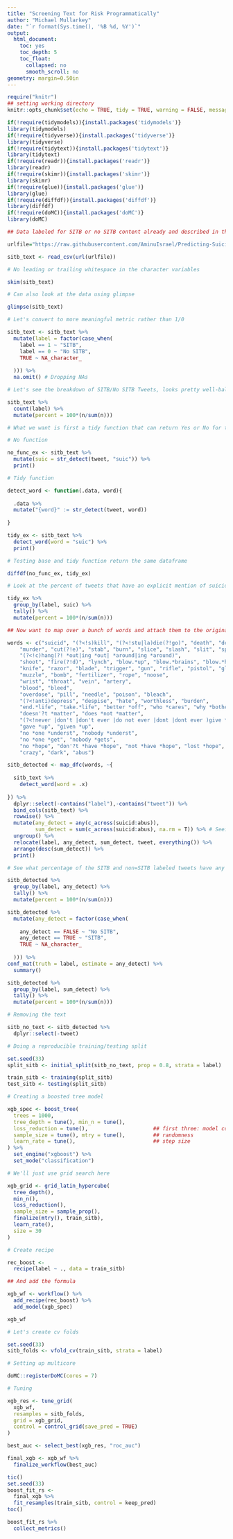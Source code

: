 ```yaml
---
title: "Screening Text for Risk Programmatically"
author: "Michael Mullarkey"
date: "`r format(Sys.time(), '%B %d, %Y')`"
output:
  html_document:
    toc: yes
    toc_depth: 5
    toc_float:
      collapsed: no
      smooth_scroll: no
geometry: margin=0.50in
---
```


```r
require("knitr")
## setting working directory
knitr::opts_chunk$set(echo = TRUE, tidy = TRUE, warning = FALSE, message = FALSE, include = FALSE)

```

```r

if(!require(tidymodels)){install.packages('tidymodels')}
library(tidymodels)
if(!require(tidyverse)){install.packages('tidyverse')}
library(tidyverse)
if(!require(tidytext)){install.packages('tidytext')}
library(tidytext)
if(!require(readr)){install.packages('readr')}
library(readr)
if(!require(skimr)){install.packages('skimr')}
library(skimr)
if(!require(glue)){install.packages('glue')}
library(glue)
if(!require(diffdf)){install.packages('diffdf')}
library(diffdf)
if(!require(doMC)){install.packages('doMC')}
library(doMC)


```

```r

## Data labeled for SITB or no SITB content already and described in this post: https://towardsdatascience.com/building-a-suicidal-tweet-classifier-using-nlp-ff6ccd77e971

urlfile="https://raw.githubusercontent.com/AminuIsrael/Predicting-Suicide-Ideation/master/suicidal_data.csv"

sitb_text <- read_csv(url(urlfile))

# No leading or trailing whitespace in the character variables

skim(sitb_text)

# Can also look at the data using glimpse

glimpse(sitb_text)

# Let's convert to more meaningful metric rather than 1/0

sitb_text <- sitb_text %>% 
  mutate(label = factor(case_when(
    label == 1 ~ "SITB",
    label == 0 ~ "No SITB",
    TRUE ~ NA_character_
    
  ))) %>% 
  na.omit() # Dropping NAs

# Let's see the breakdown of SITB/No SITB Tweets, looks pretty well-balanced

sitb_text %>% 
  count(label) %>% 
  mutate(percent = 100*(n/sum(n)))

```
```r

# What we want is first a tidy function that can return Yes or No for the presence of a certain word/regular expression, which we can do with stringr

# No function

no_func_ex <- sitb_text %>% 
  mutate(suic = str_detect(tweet, "suic")) %>% 
  print()

# Tidy function

detect_word <- function(.data, word){
  
  .data %>% 
  mutate("{word}" := str_detect(tweet, word))
  
}

tidy_ex <- sitb_text %>% 
  detect_word(word = "suic") %>% 
  print()

# Testing base and tidy function return the same dataframe

diffdf(no_func_ex, tidy_ex)

# Look at the percent of tweets that have an explicit mention of suicide in them by label, and see that there is mention of suicide in some tweets not labeled as containing SITB

tidy_ex %>% 
  group_by(label, suic) %>% 
  tally() %>% 
  mutate(percent = 100*(n/sum(n)))

## Now want to map over a bunch of words and attach them to the original dataframe

words <- c("suicid", "(?<!s)kill", "(?<!stu|la)die(?!go)", "death", "dead(?!line)", "harm", "hurt", 
    "murder", "cut(?!e)", "stab", "burn", "slice", "slash", "slit", "split", 
    "(?<!c)hang(?! *out|ing *out| *around|ing *around)", 
    "shoot", "fire(?!d)", "lynch", "blow.*up", "blow.*brains", "blow.*head", 
    "knife", "razor", "blade", "trigger", "gun", "rifle", "pistol", "glock", "revolver", 
    "muzzle", "bomb", "fertilizer", "rope", "noose", 
    "wrist", "throat", "vein", "artery", 
    "blood", "bleed", 
    "overdose", "pill", "needle", "poison", "bleach", 
    "(?<!anti)depress", "despise", "hate", "worthless", "burden", 
    "end.*life", "take.*life", "better *off", "who *cares", "why *bother", 
    "doesn'?t *matter", "does *not *matter", 
    "(?<!never |don't |don't ever |do not ever |dont |dont ever )give *up", 
    "gave *up", "given *up", 
    "no *one *underst", "nobody *underst",
    "no *one *get", "nobody *gets",
    "no *hope", "don'?t *have *hope", "not *have *hope", "lost *hope", 
    "crazy", "dark", "abus")

sitb_detected <- map_dfc(words, ~{
  
  sitb_text %>% 
    detect_word(word = .x)
  
}) %>% 
  dplyr::select(-contains("label"),-contains("tweet")) %>% 
  bind_cols(sitb_text) %>% 
  rowwise() %>% 
  mutate(any_detect = any(c_across(suicid:abus)),
         sum_detect = sum(c_across(suicid:abus), na.rm = T)) %>% # Seeing if we can detect any of the words
  ungroup() %>% 
  relocate(label, any_detect, sum_detect, tweet, everything()) %>% 
  arrange(desc(sum_detect)) %>% 
  print()

```

```r

# See what percentage of the SITB and non=SITB labeled tweets have any word detected as true

sitb_detected %>% 
  group_by(label, any_detect) %>% 
  tally() %>% 
  mutate(percent = 100*(n/sum(n)))

sitb_detected %>% 
  mutate(any_detect = factor(case_when(
    
    any_detect == FALSE ~ "No SITB",
    any_detect == TRUE ~ "SITB",
    TRUE ~ NA_character_
    
  ))) %>% 
conf_mat(truth = label, estimate = any_detect) %>% 
  summary()


```
```r

sitb_detected %>% 
  group_by(label, sum_detect) %>% 
  tally() %>% 
  mutate(percent = 100*(n/sum(n)))

```

```r

# Removing the text

sitb_no_text <- sitb_detected %>% 
  dplyr::select(-tweet)

# Doing a reproducible training/testing split

set.seed(33)
split_sitb <- initial_split(sitb_no_text, prop = 0.8, strata = label)

train_sitb <- training(split_sitb)
test_sitb <- testing(split_sitb)

# Creating a boosted tree model

xgb_spec <- boost_tree(
  trees = 1000, 
  tree_depth = tune(), min_n = tune(), 
  loss_reduction = tune(),                     ## first three: model complexity
  sample_size = tune(), mtry = tune(),         ## randomness
  learn_rate = tune(),                         ## step size
) %>% 
  set_engine("xgboost") %>% 
  set_mode("classification")

# We'll just use grid search here

xgb_grid <- grid_latin_hypercube(
  tree_depth(),
  min_n(),
  loss_reduction(),
  sample_size = sample_prop(),
  finalize(mtry(), train_sitb),
  learn_rate(),
  size = 30
)

# Create recipe

rec_boost <- 
  recipe(label ~ ., data = train_sitb)

## And add the formula

xgb_wf <- workflow() %>%
  add_recipe(rec_boost) %>%
  add_model(xgb_spec)

xgb_wf

# Let's create cv folds

set.seed(33)
sitb_folds <- vfold_cv(train_sitb, strata = label)

# Setting up multicore

doMC::registerDoMC(cores = 7)

# Tuning

xgb_res <- tune_grid(
  xgb_wf,
  resamples = sitb_folds,
  grid = xgb_grid,
  control = control_grid(save_pred = TRUE)
)

```


```r

best_auc <- select_best(xgb_res, "roc_auc")

final_xgb <- xgb_wf %>% 
  finalize_workflow(best_auc)

tic()
set.seed(33)
boost_fit_rs <-
  final_xgb %>% 
  fit_resamples(train_sitb, control = keep_pred)
toc()

boost_fit_rs %>% 
  collect_metrics()


```



